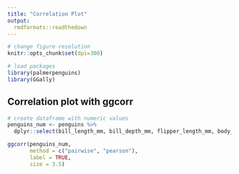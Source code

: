 ```yaml
---
title: "Correlation Plot"
output: 
  rmdformats::readthedown  
---
```


```r
# change figure resolution
knitr::opts_chunk$set(dpi=300)

# load packages
library(palmerpenguins)
library(GGally)
```

## Correlation plot with ggcorr

```r
# create dataframe with numeric values
penguins_num <- penguins %>% 
  dplyr::select(bill_length_mm, bill_depth_mm, flipper_length_mm, body_mass_g)

ggcorr(penguins_num, 
       method = c("pairwise", "pearson"),
       label = TRUE,
       size = 3.5) 
```

